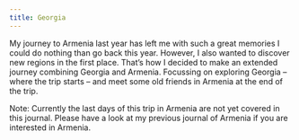 ```yaml
---
title: Georgia
---
```




My journey to Armenia last year has left me with such a great memories I could do nothing than go back this year. However, I also wanted to discover new regions in the first place. That’s how I decided to make an extended journey combining Georgia and Armenia. Focussing on exploring Georgia – where the trip starts – and meet some old friends in Armenia at the end of the trip.

Note: Currently the last days of this trip in Armenia are not yet covered in this journal. Please have a look at my previous journal of Armenia if you are interested in Armenia.
